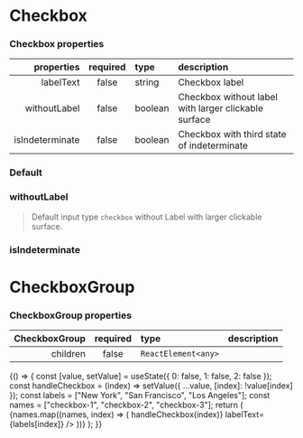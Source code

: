 
<Meta title="Forms/Checkbox" component={Checkbox} />

# Checkbox

### Checkbox properties

|      properties | required | type    | description                                          |
| --------------: | :------: | :------ | :--------------------------------------------------- |
|       labelText |  false   | string  | Checkbox label                                       |
|    withoutLabel |  false   | boolean | Checkbox without label with larger clickable surface |
| isIndeterminate |  false   | boolean | Checkbox with third state of indeterminate           |

### Default

<Preview>
  <Story name="simple">
    <Checkbox id="checkbox-1" labelText="GNUI Checkbox" />
  </Story>
</Preview>

### withoutLabel

> Default input type `checkbox` without Label with larger clickable surface.

<Preview>
  <Story name="withoutLabel">
    <Checkbox withoutLabel id="checkbox-5" />
  </Story>
</Preview>

### isIndeterminate

<Preview>
  <Story name="isIndeterminate">
    <IndeterminateCheckbox id="321312" indeterminate={true} />
  </Story>
</Preview>

# CheckboxGroup

### CheckboxGroup properties

| CheckboxGroup | required | type                | description |
| ------------: | :------: | :------------------ | :---------- |
|      children |  false   | `ReactElement<any>` |             |

<Preview>
  <Story name="group">
    {() => {
      const [value, setValue] = useState({ 0: false, 1: false, 2: false });
      const handleCheckbox = (index) =>
        setValue({ ...value, [index]: !value[index] });
      const labels = ["New York", "San Francisco", "Los Angeles"];
      const names = ["checkbox-1", "checkbox-2", "checkbox-3"];
      return (
        <CheckboxGroup name="gnui-checkbox-group">
          {names.map((names, index) => (
            <Checkbox
              id={names[index]}
              onChange={() => handleCheckbox(index)}
              labelText={labels[index]}
            />
          ))}
        </CheckboxGroup>
      );
    }}
  </Story>
</Preview>
